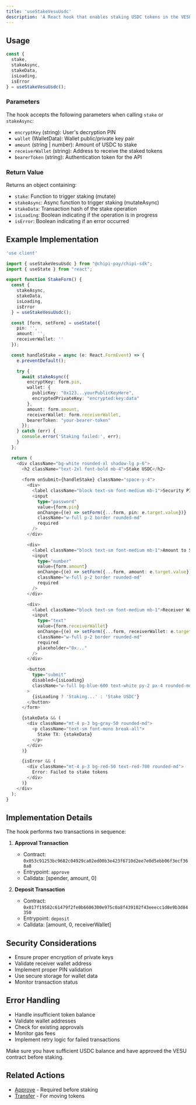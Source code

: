 ```yaml
---
title: 'useStakeVesuUsdc'
description: 'A React hook that enables staking USDC tokens in the VESU protocol. This hook handles both the approval and deposit transactions in a single operation.'
---
```


## Usage

```typescript
const { 
  stake, 
  stakeAsync, 
  stakeData, 
  isLoading, 
  isError 
} = useStakeVesuUsdc();
```

### Parameters

The hook accepts the following parameters when calling `stake` or `stakeAsync`:

- `encryptKey` (string): User's decryption PIN
- `wallet` (WalletData): Wallet public/private key pair
- `amount` (string | number): Amount of USDC to stake
- `receiverWallet` (string): Address to receive the staked tokens
- `bearerToken` (string): Authentication token for the API

### Return Value

Returns an object containing:

- `stake`: Function to trigger staking (mutate)
- `stakeAsync`: Async function to trigger staking (mutateAsync)
- `stakeData`: Transaction hash of the stake operation
- `isLoading`: Boolean indicating if the operation is in progress
- `isError`: Boolean indicating if an error occurred

## Example Implementation

```typescript
'use client'

import { useStakeVesuUsdc } from "@chipi-pay/chipi-sdk";
import { useState } from "react";

export function StakeForm() {
  const { 
    stakeAsync, 
    stakeData, 
    isLoading, 
    isError 
  } = useStakeVesuUsdc();

  const [form, setForm] = useState({
    pin: '',
    amount: '',
    receiverWallet: ''
  });

  const handleStake = async (e: React.FormEvent) => {
    e.preventDefault();

    try {
      await stakeAsync({
        encryptKey: form.pin,
        wallet: {
          publicKey: "0x123...yourPublicKeyHere",
          encryptedPrivateKey: "encrypted:key:data"
        },
        amount: form.amount,
        receiverWallet: form.receiverWallet,
        bearerToken: "your-bearer-token"
      });
    } catch (err) {
      console.error('Staking failed:', err);
    }
  };

  return (
    <div className="bg-white rounded-xl shadow-lg p-6">
      <h2 className="text-2xl font-bold mb-4">Stake USDC</h2>
      
      <form onSubmit={handleStake} className="space-y-4">
        <div>
          <label className="block text-sm font-medium mb-1">Security PIN</label>
          <input
            type="password"
            value={form.pin}
            onChange={(e) => setForm({...form, pin: e.target.value})}
            className="w-full p-2 border rounded-md"
            required
          />
        </div>

        <div>
          <label className="block text-sm font-medium mb-1">Amount to Stake</label>
          <input
            type="number"
            value={form.amount}
            onChange={(e) => setForm({...form, amount: e.target.value})}
            className="w-full p-2 border rounded-md"
            required
          />
        </div>

        <div>
          <label className="block text-sm font-medium mb-1">Receiver Wallet</label>
          <input
            type="text"
            value={form.receiverWallet}
            onChange={(e) => setForm({...form, receiverWallet: e.target.value})}
            className="w-full p-2 border rounded-md"
            required
            placeholder="0x..."
          />
        </div>

        <button 
          type="submit" 
          disabled={isLoading}
          className="w-full bg-blue-600 text-white py-2 px-4 rounded-md hover:bg-blue-700 disabled:bg-gray-400"
        >
          {isLoading ? 'Staking...' : 'Stake USDC'}
        </button>
      </form>

      {stakeData && (
        <div className="mt-4 p-3 bg-gray-50 rounded-md">
          <p className="text-sm font-mono break-all">
            Stake TX: {stakeData}
          </p>
        </div>
      )}

      {isError && (
        <div className="mt-4 p-3 bg-red-50 text-red-700 rounded-md">
          Error: Failed to stake tokens
        </div>
      )}
    </div>
  );
}
```

## Implementation Details

The hook performs two transactions in sequence:

1. **Approval Transaction**
   - Contract: `0x053c91253bc9682c04929ca02ed00b3e423f6710d2ee7e0d5ebb06f3ecf368a8`
   - Entrypoint: `approve`
   - Calldata: [spender, amount, 0]

2. **Deposit Transaction**
   - Contract: `0x017f19582c61479f2fe0b6606300e975c0a8f439102f43eeecc1d0e9b3d84350`
   - Entrypoint: `deposit`
   - Calldata: [amount, 0, receiverWallet]

## Security Considerations

- Ensure proper encryption of private keys
- Validate receiver wallet address
- Implement proper PIN validation
- Use secure storage for wallet data
- Monitor transaction status

## Error Handling

- Handle insufficient token balance
- Validate wallet addresses
- Check for existing approvals
- Monitor gas fees
- Implement retry logic for failed transactions

<Warning>
  Make sure you have sufficient USDC balance and have approved the VESU contract before staking.
</Warning>

## Related Actions

- [Approve](/api-reference/hooks/use-approve) - Required before staking
- [Transfer](/api-reference/hooks/use-transfer) - For moving tokens 